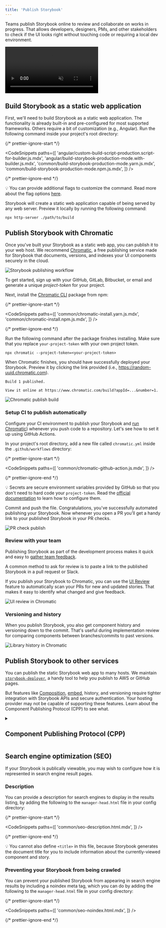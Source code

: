 ```yaml
---
title: 'Publish Storybook'
---
```


Teams publish Storybook online to review and collaborate on works in progress. That allows developers, designers, PMs, and other stakeholders to check if the UI looks right without touching code or requiring a local dev environment.

<video autoPlay muted playsInline loop>
  <source
    src="storybook-publish-review-optimized.mp4"
    type="video/mp4"
  />
</video>

## Build Storybook as a static web application

First, we'll need to build Storybook as a static web application. The functionality is already built-in and pre-configured for most supported frameworks. Others require a bit of customization (e.g., Angular). Run the following command inside your project's root directory:

{/* prettier-ignore-start */}

<CodeSnippets
  paths={[
    'angular/custom-build-script-production.script-for-builder.js.mdx',
    'angular/build-storybook-production-mode.with-builder.js.mdx',
    'common/build-storybook-production-mode.yarn.js.mdx',
    'common/build-storybook-production-mode.npm.js.mdx',
  ]}
/>

{/* prettier-ignore-end */}

<div class="aside">

💡 You can provide additional flags to customize the command. Read more about the flag options [here](../api/cli-options.mdx).

</div>

Storybook will create a static web application capable of being served by any web server. Preview it locally by running the following command:

```shell
npx http-server ./path/to/build
```

## Publish Storybook with Chromatic

Once you've built your Storybook as a static web app, you can publish it to your web host. We recommend [Chromatic](https://www.chromatic.com/?utm_source=storybook_website&utm_medium=link&utm_campaign=storybook), a free publishing service made for Storybook that documents, versions, and indexes your UI components securely in the cloud.

![Storybook publishing workflow](./workflow-publish.png)

To get started, sign up with your GitHub, GitLab, Bitbucket, or email and generate a unique _project-token_ for your project.

Next, install the [Chromatic CLI](https://www.npmjs.com/package/chromatic) package from npm:

{/* prettier-ignore-start */}

<CodeSnippets
  paths={[
    'common/chromatic-install.yarn.js.mdx',
    'common/chromatic-install.npm.js.mdx',
  ]}
/>

{/* prettier-ignore-end */}

Run the following command after the package finishes installing. Make sure that you replace `your-project-token` with your own project token.

```shell
npx chromatic --project-token=<your-project-token>
```

When Chromatic finishes, you should have successfully deployed your Storybook. Preview it by clicking the link provided (i.e., https://random-uuid.chromatic.com).

```shell
Build 1 published.

View it online at https://www.chromatic.com/build?appId=...&number=1.
```

![Chromatic publish build](./build-publish-only.png)

### Setup CI to publish automatically

Configure your CI environment to publish your Storybook and [run Chromatic](https://www.chromatic.com/docs/ci?utm_source=storybook_website&utm_medium=link&utm_campaign=storybook)) whenever you push code to a repository. Let's see how to set it up using GitHub Actions.

In your project's root directory, add a new file called `chromatic.yml` inside the `.github/workflows` directory:

{/* prettier-ignore-start */}

<CodeSnippets
  paths={[
    'common/chromatic-github-action.js.mdx',
  ]}
/>

{/* prettier-ignore-end */}

<div class="aside">

💡 Secrets are secure environment variables provided by GitHub so that you don't need to hard code your `project-token`. Read the [official documentation](https://docs.github.com/en/actions/security-guides/encrypted-secrets#creating-encrypted-secrets-for-a-repository) to learn how to configure them.

</div>

Commit and push the file. Congratulations, you've successfully automated publishing your Storybook. Now whenever you open a PR you’ll get a handy link to your published Storybook in your PR checks.

![PR check publish](./prbadge-publish.png)

### Review with your team

Publishing Storybook as part of the development process makes it quick and easy to [gather team feedback](https://storybook.js.org/tutorials/design-systems-for-developers/react/en/review/).

A common method to ask for review is to paste a link to the published Storybook in a pull request or Slack.

If you publish your Storybook to Chromatic, you can use the [UI Review](https://www.chromatic.com/features/publish?utm_source=storybook_website&utm_medium=link&utm_campaign=storybook) feature to automatically scan your PRs for new and updated stories. That makes it easy to identify what changed and give feedback.

![UI review in Chromatic](./workflow-uireview.png)

### Versioning and history

When you publish Storybook, you also get component history and versioning down to the commit. That's useful during implementation review for comparing components between branches/commits to past versions.

![Library history in Chromatic](./workflow-history-versioning.png)

## Publish Storybook to other services

You can publish the static Storybook web app to many hosts. We maintain [`storybook-deployer`](https://github.com/storybookjs/storybook-deployer), a handy tool to help you publish to AWS or GitHub pages.

But features like [Composition](./storybook-composition.mdx), [embed](./embed.mdx), history, and versioning require tighter integration with Storybook APIs and secure authentication. Your hosting provider may not be capable of supporting these features. Learn about the Component Publishing Protocol (CPP) to see what.

<details>

<summary><h2>Component Publishing Protocol (CPP)</h2></summary>

Storybook can communicate with services that host built Storybooks online. This enables features such as [Composition](./storybook-composition.mdx). We categorize services via compliance with the "Component Publishing Protocol" (CPP) with various levels of support in Storybook.

### CPP level 1

This level of service serves published Storybooks and makes the following available:

- Versioned endpoints, URLs that resolve to different published Storybooks depending on a `version=x.y.z` query parameter (where `x.y.z` is the released version of the package).
- Support for `/stories.json`
- Support for `/metadata.json` and the `releases` field.

Example: [Chromatic](https://www.chromatic.com/?utm_source=storybook_website&utm_medium=link&utm_campaign=storybook)

### CPP level 0

This level of service can serve published Storybooks but has no further integration with Storybook’s APIs.

Examples: [Netlify](https://www.netlify.com/), [S3](https://aws.amazon.com/en/s3/)

</details>

## Search engine optimization (SEO)

If your Storybook is publically viewable, you may wish to configure how it is represented in search engine result pages.

### Description

You can provide a description for search engines to display in the results listing, by adding the following to the `manager-head.html` file in your config directory:

{/* prettier-ignore-start */}

<CodeSnippets
  paths={[
    'common/seo-description.html.mdx',
  ]}
/>

{/* prettier-ignore-end */}

<div class="aside">
💡 You cannot also define <code>&lt;title></code> in this file, because Storybook generates the document title for you to include information about the currently-viewed component and story.
</div>

### Preventing your Storybook from being crawled

You can prevent your published Storybook from appearing in search engine results by including a noindex meta tag, which you can do by adding the following to the `manager-head.html` file in your config directory:

{/* prettier-ignore-start */}

<CodeSnippets
  paths={[
    'common/seo-noindex.html.mdx',
  ]}
/>

{/* prettier-ignore-end */}
